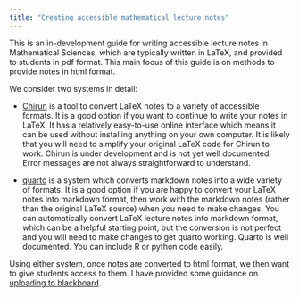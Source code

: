 ```yaml
---
title: "Creating accessible mathematical lecture notes"
---
```


This is an in-development guide for writing accessible lecture notes
in Mathematical Sciences, which are typically written in LaTeX, and
provided to students in pdf format. This main focus of this guide is
on methods to provide notes in html format.

We consider two systems in detail:

- [Chirun](https://chirun.org.uk/) is a tool to convert LaTeX notes to
a variety of accessible formats. It is a good option if you want to
continue to write your notes in LaTeX. It has a relatively easy-to-use
online interface which means it can be used without installing
anything on your own computer. It is likely that you will need to
simplify your original LaTeX code for Chirun to work. Chirun is under
development and is not yet well documented. Error messages are not
always straightforward to understand.
   
- [quarto](https://quarto.org/) is a system which converts markdown
notes into a wide variety of formats. It is a good option if you are
happy to convert your LaTeX notes into markdown format, then work with
the markdown notes (rather than the original LaTeX source) when you
need to make changes. You can automatically convert LaTeX lecture
notes into markdown format, which can be a helpful starting point, but
the conversion is not perfect and you will need to make changes to get
quarto working. Quarto is well documented. You can include R or python
code easily.
   
Using either system, once notes are converted to html format, we then
want to give students access to them. I have provided some guidance on 
[uploading to blackboard](blackboard.qmd).
